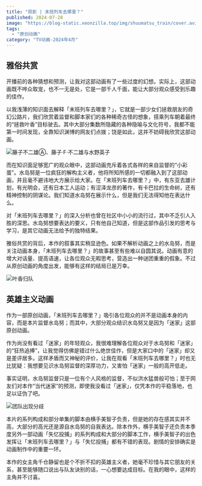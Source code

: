 ```yaml
---
title: "观影 | 末班列车去哪里？"
published: 2024-07-28
image: "https://blog-static.xeonzilla.top/img/shuumatsu_train/cover.avif"
tags:
  - "原创动画"
category: "TV动画-2024年4月"
---
```


## 雅俗共赏

开播前的各种猜想和预测，让我对这部动画有了一些过度的幻想。实际上，这部动画既不哗众取宠，也不一无是处，它是一部千人千面，能让大部分观众感受到乐趣的佳作。

以我浅薄的知识面去解释「末班列车去哪里？」，它就是一部少女们拯救朋友的奇幻公路片，我们欣赏着监督和脚本家们的各种稀奇古怪的想象，搭乘列车朝着最终的“拯救叶香”目标驶去。其中大部分集数所隐藏的各种隐喻与文化符号，我都不能第一时间发现，全靠知识渊博的网友们点拨；饶是如此，这并不妨碍我欣赏这部动画。

![藤子不二雄Ⓐ、藤子·F·不二雄与水野英子](https://blog-static.xeonzilla.top/img/shuumatsu_train/01.avif "藤子不二雄Ⓐ、藤子·F·不二雄与水野英子")

而在知识面足够宽广的观众眼中，这部动画充斥着各式各样的来自监督的“小彩蛋”。水岛努是一位疯狂的解构主义者，他将所知所感的一切都融入到了这部动画，并且毫不避讳地大方展示给大家。在「末班列车去哪里？」中，有东亚去雄计划，有光明会，还有日本工人运动；有涩泽龙彦的著作，有卡巴拉的生命树，还有精神控制的阴谋论。我们知道水岛努在展示什么，但是我们无法得知他在表达什么。

对「末班列车去哪里？」的深入分析也曾在社区中小小的流行过，其中不乏引人入胜的深思。水岛努想要表达的要义，只有他自己知道，但是这部作品引发的思考与学习，是其它动画无法给予的独特结果。

雅俗共赏的背后，本作的叙事其实稍显逊色。如果不解析动画之上的水岛努，而是关注动画本身，「末班列车去哪里？」的故事甚至有些难以自圆其说。动画有意的增大对话量、提高语速，让各位观众无暇思考，营造出一种谜团重重的假象。不过从原创动画的角度出发，能够有这样的结局已是万幸。

![叶香归队](https://blog-static.xeonzilla.top/img/shuumatsu_train/02.avif "叶香归队")

## 英雄主义动画

作为一部原创动画，「末班列车去哪里？」吸引各位观众的并不是动画本身的内容，而是本片监督水岛努；而其中，大部分观众结识水岛努又是因为「迷家」这部原创动画。

作为尚没有看过「迷家」的年轻观众，我很难理解各位观众对于水岛努和「迷家」的“狂热追捧”，让我觉得仿佛是错过什么绝世佳作，但是大家口中的「迷家」却又是差评居多。这样矛盾而又神秘的评价，让我在观看「末班列车去哪里？」时也无比犹疑：我想要见识水岛努监督的深厚功力，又害怕「迷家」一般的高开低走。

事实证明，水岛努监督只是一位有个人风格的监督，不似洪水猛兽般可怕；至于网友们对本作“当代迷家”的预测，即使我没看过「迷家」，仅凭本作的平稳落地，也足以证伪了吧。

![团队出现分歧](https://blog-static.xeonzilla.top/img/shuumatsu_train/03.avif "团队出现分歧")

本片的系列构成和部分单集的脚本由横手美智子负责，但是她的存在感其实并不高，大部分的高光还是源自水岛努的自我表达。除本作外，横手美智子还负责本季度另外一部动画「失忆投捕」的系列构成和大部分的脚本工作，横手美智子的出色发挥让「末班列车去哪里？」与「失忆投捕」都有不错的表现。剧情的安排确实是动画制作中的重要一环。

本作的女主角千仓静留也是个不折不扣的英雄主义者，她毫不珍惜与其它朋友的关系，甚至能够随口说出与队友诀别的话，一心想要达成目标。在我的眼中，这样的主角并不讨喜。
